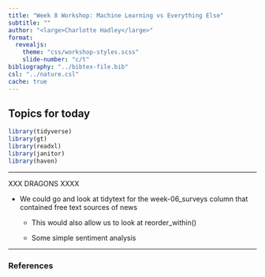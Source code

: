 ```yaml
---
title: "Week 8 Workshop: Machine Learning vs Everything Else"
subtitle: ""
author: "<large>Charlotte Hadley</large>"
format: 
  revealjs:
    theme: "css/workshop-styles.scss"
    slide-number: "c/t"
bibliography: "../bibtex-file.bib"
csl: "../nature.csl"
cache: true
---
```


## Topics for today

```r
library(tidyverse)
library(gt)
library(readxl)
library(janitor)
library(haven)
```

-----------

XXX DRAGONS XXXX

- We could go and look at tidytext for the week-06_surveys column that contained free text sources of news

  - This would also allow us to look at reorder_within()
  
  - Some simple sentiment analysis
  
  

-----------

### References

::: {#refs}
:::

